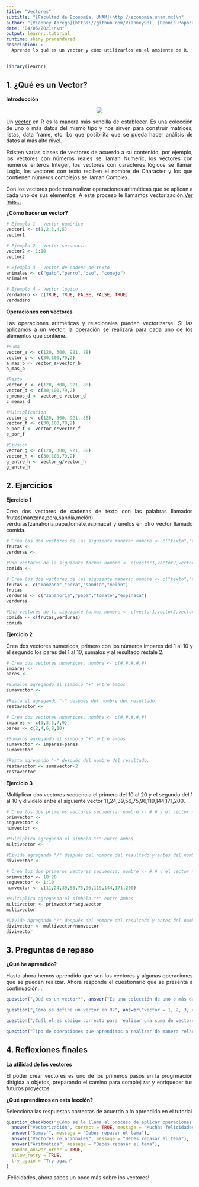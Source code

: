 ```yaml
---
title: "Vectores"
subtitle: "[Facultad de Economía, UNAM](http://economia.unam.mx)\n"
author: "[Vianney Abrego](https://github.com/Vianney98), [Dennis Popoca](https://github.com/DennisPopoca)\n"
date: "04/05/2021\n\n"
output: learnr::tutorial
runtime: shiny_prerendered
description: >
  Aprende lo qué es un vector y cómo utilizarlos en el ambiente de R.
---
```

  
```r
library(learnr)
```

## 1. ¿Qué es un Vector?

**Introducción**

  <center>
 <img src="https://aga.frba.utn.edu.ar/wp-content/uploads/2016/08/081316_0002_PruebaMathT6.png">
  </center>

  <p>
  <p style="text-align: justify">Un [vector](https://bookdown.org/jboscomendoza/r-principiantes4/vectores.html) en R es la manera más sencilla de establecer. Es una colección de uno o más datos del mismo tipo y nos sirven para construir matrices, listas, data frame, etc. Lo que posibilita que se pueda hacer análisis de datos al más alto nivel.
  <p style="text-align: justify">Existen varias clases de vectores de acuerdo a su contenido, por ejemplo, los vectores con números reales se llaman Numeric, los vectores con números enteros Integer, los vectores con caracteres lógicos se llaman Logic, los vectores con texto reciben el nombre de Character y los que contienen números complejos se llaman Complex.
  <p style="text-align: justify">Con los vectores podemos realizar operaciones aritméticas que se aplican a cada uno de sus elementos. A este proceso le llamamos vectorización.[Ver más...](https://bookdown.org/jboscomendoza/r-principiantes4/vectores.html)</p>
 
   


  **¿Cómo hacer un vector?**
 
  ```r
# Ejemplo 1 - Vector numérico
vector1 <- c(1,2,3,4,5)
vector1
```

```r
# Ejemplo 2 - Vector secuencia
vector2 <- 1:10
vector2
```

```r
# Ejemplo 3 - Vector de cadena de texto
animales <- c("gato","perro","oso", "conejo")
animales
```

```r
# Ejemplo 4 - Vector lógico
Verdadero <- c(TRUE, TRUE, FALSE, FALSE, TRUE)
Verdadero
```

**Operaciones con vectores**
 
  <p style="text-align: justify">Las operaciones aritméticas y relacionales pueden vectorizarse. Si las aplicamos a un vector, la operación se realizará para cada uno de los elementos que contiene.</p>
 
  ```r
#Suma
vector_a <- c(120, 300, 921, 88)
vector_b <- c(30,100,79,2)
a_mas_b <- vector_a+vector_b
a_mas_b
```

```r
#Resta
vector_c <- c(120, 300, 921, 88)
vector_d <- c(30,100,79,2)
c_menos_d <- vector_c-vector_d
c_menos_d
```

```r
#Multiplicacion
vector_e <- c(120, 300, 921, 88)
vector_f <- c(30,100,79,2)
e_por_f <- vector_e*vector_f
e_por_f
```

```r
#Divsión
vector_g <- c(120, 300, 921, 88)
vector_h <- c(30,100,79,2)
g_entre_h <- vector_g/vector_h
g_entre_h
```


## 2. Ejercicios

**Ejercicio 1**
 
  <p style="text-align: justify">Crea dos vectores de cadenas de texto con las palabras llamados frutas(manzana,pera,sandía,melón), verduras(zanahoria,papa,tomate,espinaca)  y únelos en otro vector llamado comida.</p>
 
  ```r
# Crea los dos vectores de las siguiente manera: nombre <- c("texto","texto","texto","texto")
frutas <-
verduras <-

#Une vectores de la siguiente forma: nombre <- c(vector1,vector2,vectorn)
comida <-
```

```r
# Crea los dos vectores de las siguiente manera: nombre <- c("texto","texto","texto","texto")
frutas <- c("manzana","pera","sandía","melón")
frutas
verduras <- c("zanahoria","papa","tomate","espinaca")
verduras

#Une vectores de la siguiente forma: nombre <- c(vector1,vector2,vectorn)
comida <- c(frutas,verduras)
comida
```

**Ejercicio 2**
 
  <p style="text-align: justify">Crea dos vectores numéricos, primero con los números impares del 1 al 10 y el segundo los pares del 1 al 10, sumalos y al resultado réstale 2. </p>
 
  ```r
# Crea dos vectores numéricos, nombre <- c(#,#,#,#,#)
impares <-
pares <-

#Sumalos agregando el símbolo "+" entre ambos
sumavector <-

#Resta el agregando "-" después del nombre del resultado.
restavector <-
  ```

```r
# Crea dos vectores numéricos, nombre <- c(#,#,#,#,#)
impares <- c(1,3,5,7,9)
pares <- c(2,4,6,8,10)

#Sumalos agregando el símbolo "+" entre ambos
sumavector <- impares+pares
sumavector

#Resta agregando "-" después del nombre del resultado.
restavector <- sumavector-2
restavector
```

**Ejercicio 3**
 
  <p style="text-align: justify">Multiplicar dos vectores secuencia el primero del 10 al 20 y el segundo del 1 al 10 y dividelo entre el siguiente vector 11,24,39,56,75,96,119,144,171,200.</p>
 
  ```r
# Crea los dos primeros vectores secuencia: nombre <- #:# y el vector númerico: nombre <- c(#,#,#,#,#)
primvector <-
seguvector <-
numvector <-

#Multiplica agregando el símbolo "*" entre ambos
multivector <-

#Divide agregando "/" después del nombre del resultado y antes del nombre del vector númerico.
divivector <-
  ```

```r
# Crea los dos primeros vectores secuencia: nombre <- #:# y el vector númerico: nombre <- c(#,#,#,#,#)
primvector <- 10:20
seguvector <- 1:10
numvector <- c(11,24,39,56,75,96,119,144,171,200)

#Multiplica agregando el símbolo "*" entre ambos
multivector <- primvector*seguvector
multivector

#Divide agregando "/" después del nombre del resultado y antes del nombre del vector númerico.
divivector <- multivector/numvector
divivector
```

## 3. Preguntas de repaso

**¿Qué he aprendido?**
 
  <p style="text-align: justify">Hasta ahora hemos aprendido qué son los vectores y algunas operaciones que se pueden realizar. Ahora responde el cuestionario que se presenta a continuación...</p>
 
```r
question("¿Qué es un vector?", answer("Es una colección de uno o más datos del mismo tipo", correct = TRUE), answer("Es una colección de uno o más datos de varios tipos"), answer("Son muchas colecciones de uno o más datos de diferentes tipos"), random_answer_order = TRUE)
```

```r
question("¿Cómo se define un vector en R?", answer("vector = 1, 2, 3, 4 "), answer("vector <- 1, 2, 3, 4"), answer("vector <- c(1, 2, 3, 4)", correct = TRUE, message = "Correcto, así se define un vector en R :D"), answer("vector_c<- (1, 2, 3, 4)"), random_answer_order = TRUE)
```

```r
question("¿Cuál el es código correcto para realizar una suma de vectores?", answer("vector_a <- c(80, 60, 40, 20)\n\nvector_b <- c(10,20,30,40)\n\nsuma_vectores <- vector_a+vector_b\n\nsuma_vectores", correct = TRUE, message = "Este es el código correcto :D"), answer("vector_a <- (100, 300, 200, 150)\n\nvector_b <- (20, 30, 40, 50)\n\nsuma_vectores <- vector_a+vector_b\n\nsuma_vectores"), answer("vector_a <- c '100, 300, 200, 150'\n\nvector_b <- c '20, 30, 40, 50'\n\nsuma_vectores <- vector_a+vector_b\n\nsuma_vectores"), answer("vector_a = 100, 300, 200, 150)\n\nvector_b = (20, 30, 40, 50)\n\nsuma_vectores = vector_a+vector_b\n\nsuma_vectores"), random_answer_order = TRUE)
```

```r
question("Tipo de operaciones que aprendimos a realizar de manera relacional con vectores en R", answer("Aritméticas", correct = TRUE), answer("Algebráicas"), answer("Lógicas"), random_answer_order = TRUE)
```


## 4. Reflexiones finales

**La utilidad de los vectores**
 
  <p style="text-align: justify">El poder crear vectores es uno de los primeros pasos en la progrmación dirigida a objetos, preparando el camino para complejizar y enriquecer tus futuros proyectos.</p>
 
  **¿Qué aprendimos en esta lección?**
 
  <p style="text-align: justify">Selecciona las respuestas correctas de acuerdo a lo aprendido en el tutorial</p>
 
```r
question_checkbox("¿Cómo se le llama al proceso de aplicar operaciones a cada uno de los elementos de un vector?",
  answer("Vectorización", correct = TRUE, message = "Muchas felicidades, si entendiste el tema 😁"),
  answer("Sumas'", message = "Debes repasar el tema"),
  answer("Vectores relacionales", message = "Debes repasar el tema"),
  answer("Aritmética", message = "Debes repasar el tema"),
  random_answer_order = TRUE,
  allow_retry = TRUE,
  try_again = "Try again"
)
```

<p style="text-align: justify">¡Felicidades, ahora sabes un poco más sobre los vectores!</p>
